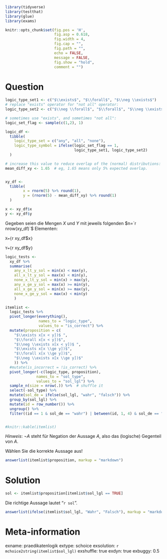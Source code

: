 


```r
library(tidyverse)
library(testthat)
library(glue)
library(exams)
```


```r
knitr::opts_chunk$set(fig.pos = 'H',
                      fig.asp = 0.618,
                      fig.width = 4,
                      fig.cap = "", 
                      fig.path = "",
                      echo = FALSE,
                      message = FALSE,
                      fig.show = "hold",
                      comment = "")
```





Question
========


```r
logic_type_set1 <- c("$\\exists$", "$\\forall$", "$\\neg \\exists$")
# replace "exists" operator for "not all" operator:
logic_type_set2 <- c("$\\neg \\forall$", "$\\forall$", "$\\neg \\exists$")

# sometimes use "exists", and sometimes "not all":
logic_set_flag <- sample(c(1,2), 1)

logic_df <-
  tibble(
    logic_type_set = c("any", "all", "none"),
    logic_type_symbol = ifelse(logic_set_flag == 1, 
                               logic_type_set1, logic_type_set2)
  )

```




```r
# increase this value to reduce overlap of the (normal) distributions:
mean_diff_xy <- 1.65  # eg, 1.65 means only 5% expected overlap.


xy_df <-
  tibble(
        x = rnorm(5) %>% round(1),
        y = (rnorm(5) - mean_diff_xy) %>% round(1)
  )

x <- xy_df$x
y <- xy_df$y
```



Gegeben seien die Mengen $X$ und $Y$ mit jeweils folgenden $n=`r nrow(xy_df)`$ Elementen:


`X={`r  xy_df$x`}`

`Y={`r  xy_df$y`}`



```r
logic_tests <- 
  xy_df %>% 
  summarise(
    any_x_lt_y_sol = min(x) < max(y),
    all_x_lt_y_sol = max(x) < min(y),
    none_x_lt_y_sol = min(x) > max(y),
    any_x_ge_y_sol = max(x) >= min(y),
    all_x_ge_y_sol = min(x) >= max(y),
    none_x_ge_y_sol = max(x) < min(y)
    )
```







```r
itemlist <- 
  logic_tests %>% 
  pivot_longer(everything(),
               names_to = "logic_type",
               values_to = "is_correct") %>% 
  mutate(proposition = c(
    "$\\exists x[x < y])$ ",
    "$\\forall x[x < y])$",
    "$\\neg \\exists x[x < y])$ ",
    "$\\exists x[x \\ge y])$",
    "$\\forall x[x \\ge y])$",
    "$\\neg \\exists x[x \\ge y])$"
    )) %>% 
  #mutate(is_incorrect = !is_correct) %>% 
  pivot_longer(-c(logic_type, proposition),
              names_to = "sol_type",
              values_to = "sol_lgl") %>% 
  sample_n(size = nrow(.)) %>%  # shuffle it
  select(-sol_type) %>% 
  mutate(sol_de = ifelse(sol_lgl, "wahr", "falsch")) %>% 
  group_by(sol_lgl) %>% 
  mutate(id = row_number()) %>% 
  ungroup() %>% 
  filter((id == 1 & sol_de == "wahr") | between(id, 1, 4) & sol_de == "falsch")


#knitr::kable(itemlist)
```


*Hinweis*: $\neg A$ steht für Negation der Aussage $A$, also das (logische) Gegenteil von $A$.







Wählen Sie die korrekte Aussage aus!


```r
answerlist(itemlist$proposition, markup = "markdown")
```






Solution
========

```r
sol <- itemlist$proposition[itemlist$sol_lgl == TRUE]
```


Die richtige Aussage lautet "`r sol`".



```r
answerlist(ifelse(itemlist$sol_lgl, "Wahr", "Falsch"), markup = "markdown")
```


Meta-information
================
exname: praedikatenlogik
extype: schoice
exsolution: `r  mchoice2string(itemlist$sol_lgl)`
exshuffle: true
exdyn: true
exbuggy: 0.5
